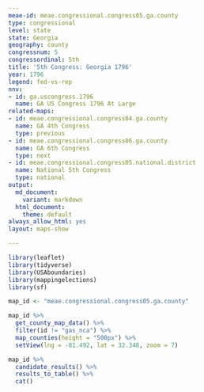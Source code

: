 ```yaml
---
meae-id: meae.congressional.congress05.ga.county
type: congressional
level: state
state: Georgia
geography: county
congressnum: 5
congressordinal: 5th
title: '5th Congress: Georgia 1796'
year: 1796
legend: fed-vs-rep
nnv:
- id: ga.uscongress.1796
  name: GA US Congress 1796 At Large
related-maps:
- id: meae.congressional.congress04.ga.county
  name: GA 4th Congress
  type: previous
- id: meae.congressional.congress06.ga.county
  name: GA 6th Congress
  type: next
- id: meae.congressional.congress05.national.district
  name: National 5th Congress
  type: national
output:
  md_document:
    variant: markdown
  html_document:
    theme: default
always_allow_html: yes
layout: maps-show

---
```


```r
library(leaflet)
library(tidyverse)
library(USAboundaries)
library(mappingelections)
library(sf)

map_id <- "meae.congressional.congress05.ga.county"
```

<div class="map">

```r
map_id %>%
  get_county_map_data() %>%
  filter(id != "gas_nca") %>% 
  map_counties(height = "500px") %>% 
  setView(lng = -81.492, lat = 32.348, zoom = 7)
```

</div>

<div class="results-table">

```r
map_id %>%
  candidate_results() %>%
  results_to_table() %>%
  cat()
```

</div>
